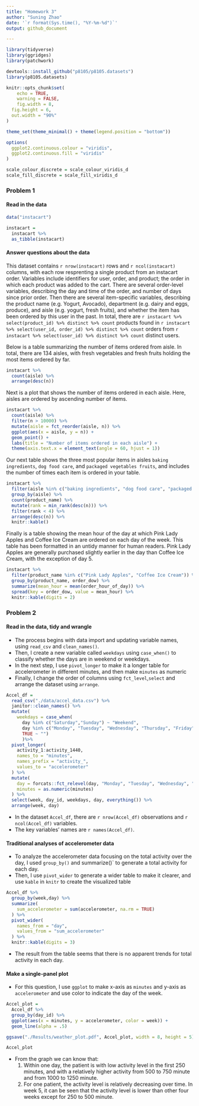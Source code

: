 ```yaml
---
title: "Homework 3"
author: "Suning Zhao"
date: '`r format(Sys.time(), "%Y-%m-%d")`'
output: github_document

---
```


```r
library(tidyverse)
library(ggridges)
library(patchwork)

devtools::install_github("p8105/p8105.datasets")
library(p8105.datasets)

knitr::opts_chunk$set(
	echo = TRUE,
	warning = FALSE,
	fig.width = 8, 
  fig.height = 6,
  out.width = "90%"
)

theme_set(theme_minimal() + theme(legend.position = "bottom"))

options(
  ggplot2.continuous.colour = "viridis",
  ggplot2.continuous.fill = "viridis"
)

scale_colour_discrete = scale_colour_viridis_d
scale_fill_discrete = scale_fill_viridis_d
```


### Problem 1

#### Read in the data

```r
data("instacart")

instacart = 
  instacart %>% 
  as_tibble(instacart)
```

#### Answer questions about the data

This dataset contains `r nrow(instacart)` rows and `r ncol(instacart)` columns, with each row resprenting a single product from an instacart order. Variables include identifiers for user, order, and product; the order in which each product was added to the cart. There are several order-level variables, describing the day and time of the order, and number of days since prior order. Then there are several item-specific variables, describing the product name (e.g. Yogurt, Avocado), department (e.g. dairy and eggs, produce), and aisle (e.g. yogurt, fresh fruits), and whether the item has been ordered by this user in the past. In total, there are `r instacart %>% select(product_id) %>% distinct %>% count` products found in `r instacart %>% select(user_id, order_id) %>% distinct %>% count` orders from `r instacart %>% select(user_id) %>% distinct %>% count` distinct users.

Below is a table summarizing the number of items ordered from aisle. In total, there are 134 aisles, with fresh vegetables and fresh fruits holding the most items ordered by far.

```r
instacart %>% 
  count(aisle) %>% 
  arrange(desc(n))
```

Next is a plot that shows the number of items ordered in each aisle. Here, aisles are ordered by ascending number of items.

```r
instacart %>% 
  count(aisle) %>% 
  filter(n > 10000) %>% 
  mutate(aisle = fct_reorder(aisle, n)) %>% 
  ggplot(aes(x = aisle, y = n)) + 
  geom_point() + 
  labs(title = "Number of items ordered in each aisle") +
  theme(axis.text.x = element_text(angle = 60, hjust = 1))

```

Our next table shows the three most popular items in aisles `baking ingredients`, `dog food care`, and `packaged vegetables fruits`, and includes the number of times each item is ordered in your table.

```r
instacart %>% 
  filter(aisle %in% c("baking ingredients", "dog food care", "packaged vegetables fruits")) %>%
  group_by(aisle) %>% 
  count(product_name) %>% 
  mutate(rank = min_rank(desc(n))) %>% 
  filter(rank < 4) %>% 
  arrange(desc(n)) %>%
  knitr::kable()
```

Finally is a table showing the mean hour of the day at which Pink Lady Apples and Coffee Ice Cream are ordered on each day of the week. This table has been formatted in an untidy manner for human readers. Pink Lady Apples are generally purchased slightly earlier in the day than Coffee Ice Cream, with the exception of day 5.

```r
instacart %>%
  filter(product_name %in% c("Pink Lady Apples", "Coffee Ice Cream")) %>%
  group_by(product_name, order_dow) %>%
  summarize(mean_hour = mean(order_hour_of_day)) %>%
  spread(key = order_dow, value = mean_hour) %>%
  knitr::kable(digits = 2)
```

### Problem 2

#### Read in the data, tidy and wrangle

* The process begins with data import and updating variable names, using `read_csv` and `clean_names()`.
* Then, I create a new variable called `weekdays` using `case_when()` to classify whether the days are in weekend or weekdays.
* In the next step, I use `pivot_longer` to make it a longer table for accelerometer in different minutes, and then make `minutes` as numeric
* Finally, I change the order of columns using `fct_level`,`select` and arrange the dataset using `arrange`.

```r
Accel_df =
  read_csv("./data/accel_data.csv") %>% 
  janitor::clean_names() %>% 
  mutate(
    weekdays = case_when(
      day %in% c("Saturday","Sunday") ~ "Weekend",
      day %in% c("Monday", "Tuesday", "Wednesday", "Thursday", "Friday") ~ "Weekday",
      TRUE ~ "")
      )%>% 
  pivot_longer(
    activity_1:activity_1440,
    names_to = "minutes",
    names_prefix = "activity_",
    values_to = "accelerometer"
  ) %>%
  mutate(
    day = forcats::fct_relevel(day, "Monday", "Tuesday", "Wednesday", "Thursday", "Friday","Saturday","Sunday"),
    minutes = as.numeric(minutes)
  ) %>% 
  select(week, day_id, weekdays, day, everything()) %>% 
  arrange(week, day)
```

* In the dataset `Accel_df`, there are `r nrow(Accel_df)` observations and `r ncol(Accel_df)` variables. 
* The key variables' names are `r names(Accel_df)`.

#### Traditional analyses of accelerometer data

* To analyze the accelerometer data focusing on the total activity over the day, I used `group_by()` and summarize()` to generate a total activity for each day.
* Then, I use `pivot_wider` to generate a wider table to make it clearer, and use `kable` in `knitr` to create the visualized table

```r
Accel_df %>% 
  group_by(week,day) %>% 
  summarize(
    sum_accelerometer = sum(accelerometer, na.rm = TRUE)
  ) %>% 
  pivot_wider(
    names_from = "day",
    values_from = "sum_accelerometer"
  ) %>% 
  knitr::kable(digits = 3)
```

* The result from the table seems that there is no apparent trends for total activity in each day.

#### Make a single-panel plot

* For this question, I use `ggplot` to make x-axis as `minutes` and y-axis as `accelerometer` and use color to indicate the day of the week.

```r
Accel_plot = 
  Accel_df %>% 
  group_by(day_id) %>% 
  ggplot(aes(x = minutes, y = accelerometer, color = week)) +
  geom_line(alpha = .5) 

ggsave("./Results/weather_plot.pdf", Accel_plot, width = 8, height = 5)

Accel_plot
```

* From the graph we can know that:
  1. Within one day, the patient is with low activity level in the first 250 minutes, and with a relatively higher activity from 500 to 750 minute and from 1000 to 1250 minute.
  2. For one patient, the activity level is relatively decreasing over time. In week 5, it can be seen that the activity level is lower than other four weeks except for 250 to 500 minute.